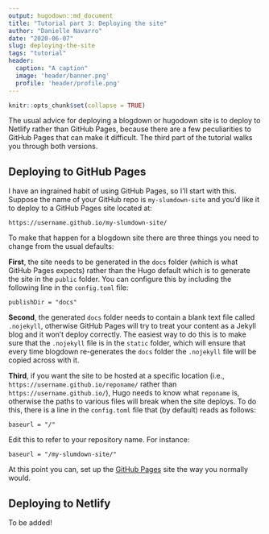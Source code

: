 ```yaml
---
output: hugodown::md_document
title: "Tutorial part 3: Deploying the site"
author: "Danielle Navarro"
date: "2020-06-07"
slug: deploying-the-site
tags: "tutorial"
header:
  caption: "A caption"
  image: 'header/banner.png'
  profile: 'header/profile.png'
---
```


```r
knitr::opts_chunk$set(collapse = TRUE)
```


The usual advice for deploying a blogdown or hugodown site is to deploy to Netlify rather than GitHub Pages, because there are a few peculiarities to GitHub Pages that can make it difficult. The third part of the tutorial walks you through both versions.


## Deploying to GitHub Pages

I have an ingrained habit of using GitHub Pages, so I'll start with this. Suppose the name of your GitHub repo is `my-slumdown-site` and you'd like it to deploy to a GitHub Pages site located at:
```
https://username.github.io/my-slumdown-site/
```

To make that happen for a blogdown site there are three things you need to change from the usual defaults:

**First**, the site needs to be generated in the `docs` folder (which is what GitHub Pages expects) rather than the Hugo default which is to generate the site in the `public` folder. You can configure this by including the following line in the `config.toml` file:
```
publishDir = "docs"
```

**Second**, the generated `docs` folder needs to contain a blank text file called `.nojekyll`, otherwise GitHub Pages will try to treat your content as a Jekyll blog and it won't deploy correctly. The easiest way to do this is to make sure that the `.nojekyll` file is in the `static` folder, which will ensure that every time blogdown re-generates the `docs` folder the `.nojekyll` file will be copied across with it. 

**Third**, if you want the site to be hosted at a specific location (i.e., `https://username.github.io/reponame/` rather than `https://username.github.io/`), Hugo needs to know what `reponame` is, otherwise the paths to various files will break when the site deploys. To do this, there is a line in the `config.toml` file that (by default) reads as follows:
```
baseurl = "/"
```
Edit this to refer to your repository name. For instance:
```
baseurl = "/my-slumdown-site/"
```

At this point you can, set up the [GitHub Pages](https://pages.github.com/) site the way you normally would. 

## Deploying to Netlify

To be added!

